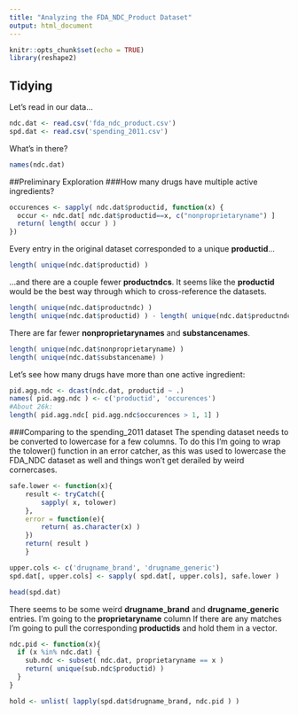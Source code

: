 ```yaml
---
title: "Analyzing the FDA_NDC_Product Dataset"
output: html_document
---
```


```r
knitr::opts_chunk$set(echo = TRUE)
library(reshape2)
```

## Tidying
Let's read in our data...
```r
ndc.dat <- read.csv('fda_ndc_product.csv')
spd.dat <- read.csv('spending_2011.csv')
````

What's in there?
```r
names(ndc.dat)
````

##Preliminary Exploration
###How many drugs have multiple active ingredients?
```r
occurences <- sapply( ndc.dat$productid, function(x) {
  occur <- ndc.dat[ ndc.dat$productid==x, c("nonproprietaryname") ]
  return( length( occur ) )
})
````

Every entry in the original dataset corresponded to a unique **productid**...
```r
length( unique(ndc.dat$productid) )
````

...and there are a couple fewer **productndcs**.  It seems like the **productid** would be the best way through which to cross-reference the datasets.
```r
length( unique(ndc.dat$productndc) )
length( unique(ndc.dat$productid) ) - length( unique(ndc.dat$productndc) )
````

There are far fewer **nonproprietarynames** and **substancenames**.
```r
length( unique(ndc.dat$nonproprietaryname) )
length( unique(ndc.dat$substancename) )
````

Let's see how many drugs have more than one active ingredient:
```r
pid.agg.ndc <- dcast(ndc.dat, productid ~ .)
names( pid.agg.ndc ) <- c('productid', 'occurences')
#About 26k:
length( pid.agg.ndc[ pid.agg.ndc$occurences > 1, 1] )
````

###Comparing to the spending_2011 dataset
The spending dataset needs to be converted to lowercase for a few columns.  To do this I'm going to wrap the tolower() function in an error catcher, as this was used to lowercase the FDA_NDC dataset as well and things won't get derailed by weird cornercases.
```r
safe.lower <- function(x){
    result <- tryCatch({
        sapply( x, tolower)
    },
    error = function(e){
        return( as.character(x) )
    })
    return( result )
    }

upper.cols <- c('drugname_brand', 'drugname_generic')
spd.dat[, upper.cols] <- sapply( spd.dat[, upper.cols], safe.lower )

head(spd.dat)
````

There seems to be some weird **drugname_brand** and **drugname_generic** entries.  I'm going to the **proprietaryname** column  If there are any matches I'm going to pull the corresponding **productids** and hold them in a vector.
```r
ndc.pid <- function(x){
  if (x %in% ndc.dat) {
    sub.ndc <- subset( ndc.dat, proprietaryname == x )
    return( unique(sub.ndc$productid) )
  }
}

hold <- unlist( lapply(spd.dat$drugname_brand, ndc.pid ) )

````




